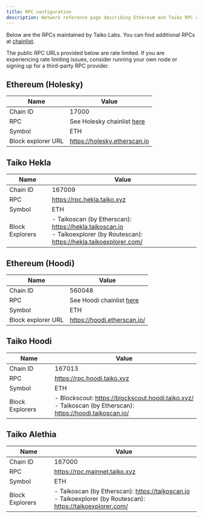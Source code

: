 ```yaml
---
title: RPC configuration
description: Network reference page describing Ethereum and Taiko RPC configurations.
---
```




Below are the RPCs maintained by Taiko Labs. You can find additional RPCs at [chainlist](https://chainlist.org).

<Aside>
    The public RPC URLs provided below are rate limited. If you are experiencing rate limiting issues, consider running your own node or signing up for a third-party RPC provider.
</Aside>

## Ethereum (Holesky)

| Name               | Value                                                           |
| ------------------ | --------------------------------------------------------------- |
| Chain ID           | 17000                                                           |
| RPC                | See Holesky chainlist [here](https://chainlist.org/chain/17000) |
| Symbol             | ETH                                                             |
| Block explorer URL | https://holesky.etherscan.io                                    |

## Taiko Hekla

| Name            | Value                                |
| --------------- | ------------------------------------ |
| Chain ID        | 167009                               |
| RPC             | https://rpc.hekla.taiko.xyz          |
| Symbol          | ETH                                  |
| Block Explorers | - Taikoscan (by Etherscan): https://hekla.taikoscan.io <br />- Taikoexplorer (by Routescan): https://hekla.taikoexplorer.com/ |

## Ethereum (Hoodi)

| Name               | Value                                                           |
| ------------------ | --------------------------------------------------------------- |
| Chain ID           | 560048                                                          |
| RPC                | See Hoodi chainlist [here](https://chainlist.org/chain/560048)  |
| Symbol             | ETH                                                             |
| Block explorer URL | https://hoodi.etherscan.io/                                     |

## Taiko Hoodi

| Name            | Value                                |
| --------------- | ------------------------------------ |
| Chain ID        | 167013                               |
| RPC             | https://rpc.hoodi.taiko.xyz          |
| Symbol          | ETH                                  |
| Block Explorers | - Blockscout: https://blockscout.hoodi.taiko.xyz/ <br />- Taikoscan (by Etherscan): https://hoodi.taikoscan.io/ |

## Taiko Alethia

| Name            | Value                                |
| --------------- | ------------------------------------ |
| Chain ID        | 167000                               |
| RPC             | https://rpc.mainnet.taiko.xyz        |
| Symbol          | ETH                                  |
| Block Explorers | - Taikoscan (by Etherscan): https://taikoscan.io <br />- Taikoexplorer (by Routescan): https://taikoexplorer.com/ |

